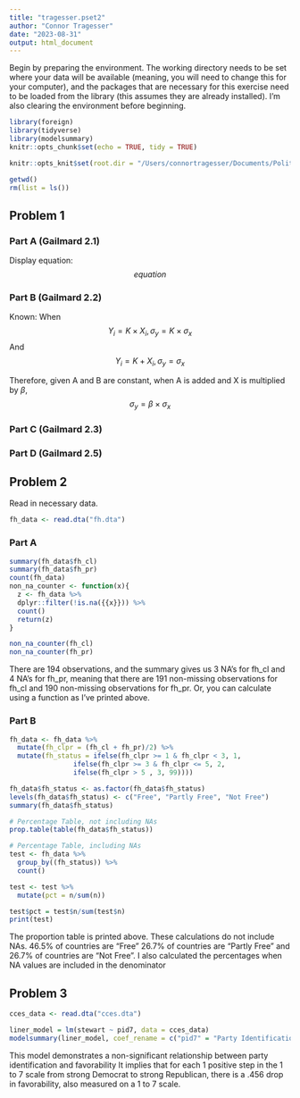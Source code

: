 ```yaml
---
title: "tragesser.pset2"
author: "Connor Tragesser"
date: "2023-08-31"
output: html_document
---
```


Begin by preparing the environment. The working directory needs to be set where your data will be available (meaning, you will need to change this for your computer), and the packages that are necessary for this exercise need to be loaded from the library (this assumes they are already installed). I'm also clearing the environment before beginning. 

```r
library(foreign)
library(tidyverse)
library(modelsummary)
knitr::opts_chunk$set(echo = TRUE, tidy = TRUE)

knitr::opts_knit$set(root.dir = "/Users/connortragesser/Documents/Political Science Coursework Readings/Quant 1/Problem Set 2/")

getwd()
rm(list = ls()) 

```

## Problem 1

### Part A (Gailmard 2.1)

Display equation: $$equation$$

### Part B (Gailmard 2.2)

Known: When $$Y_i = K \times X_i,  \sigma_y = K \times \sigma_x$$ And $$Y_i = K + X_i,  \sigma_y = \sigma_x$$

Therefore, given A and B are constant, when A is added and X is multiplied by $\beta$, $$\sigma_y = \beta \times \sigma_x$$

### Part C (Gailmard 2.3)

### Part D (Gailmard 2.5)

## Problem 2

Read in necessary data.

```r

fh_data <- read.dta("fh.dta")

```


### Part A
```r

summary(fh_data$fh_cl)
summary(fh_data$fh_pr)
count(fh_data)
non_na_counter <- function(x){
  z <- fh_data %>% 
  dplyr::filter(!is.na({{x}})) %>% 
  count()
  return(z)
}

non_na_counter(fh_cl)
non_na_counter(fh_pr)

```

There are 194 observations, and the summary gives us 3 NA's for fh_cl and 4 NA's for fh_pr, meaning that there are 191 non-missing observations for fh_cl and 190 non-missing observations for fh_pr. Or, you can calculate using a function as I've printed above.

### Part B

```r

fh_data <- fh_data %>% 
  mutate(fh_clpr = (fh_cl + fh_pr)/2) %>% 
  mutate(fh_status = ifelse(fh_clpr >= 1 & fh_clpr < 3, 1, 
                ifelse(fh_clpr >= 3 & fh_clpr <= 5, 2,
                ifelse(fh_clpr > 5 , 3, 99))))

fh_data$fh_status <- as.factor(fh_data$fh_status)
levels(fh_data$fh_status) <- c("Free", "Partly Free", "Not Free")
summary(fh_data$fh_status)

# Percentage Table, not including NAs
prop.table(table(fh_data$fh_status))

# Percentage Table, including NAs
test <- fh_data %>% 
  group_by((fh_status)) %>% 
  count()

test <- test %>% 
  mutate(pct = n/sum(n))

test$pct = test$n/sum(test$n)
print(test)

```

The proportion table is printed above. These calculations do not include NAs. 46.5% of countries are "Free" 26.7% of countries are "Partly Free" and 26.7% of countries are "Not Free". I also calculated the percentages when NA values are included in the denominator

## Problem 3


```r
cces_data <- read.dta("cces.dta")

liner_model = lm(stewart ~ pid7, data = cces_data)
modelsummary(liner_model, coef_rename = c("pid7" = "Party Identification"))
```

This model demonstrates a non-significant relationship between party identification and favorability It implies that for each 1 positive step in the 1 to 7 scale from strong Democrat to strong Republican, there is a .456 drop in favorability, also measured on a 1 to 7 scale.
